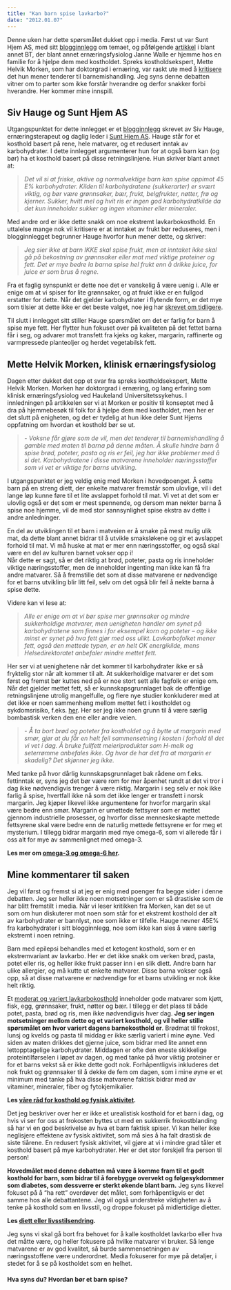 ```yaml
---
title: "Kan barn spise lavkarbo?"
date: "2012.01.07"
---
```


Denne uken har dette spørsmålet dukket opp i media. Først ut var Sunt Hjem AS, med sitt [blogginnlegg](http://www.sunthjem.no/2012/01/05/kan-barn-spise-lavkarbomat/) om temaet, og påfølgende [artikkel](http://sprek.bt.no/sprek/Fikk-kjokkenet-endevendt-i-jakten-pa-usunn-mat-13386.html) i blant annet BT, der blant annet ernæringsfysiolog Janne Walle er hjemme hos en familie for å hjelpe dem med kostholdet. Spreks kostholdsekspert, Mette Helvik Morken, som har doktorgrad i ernæring, var raskt ute med å [kritisere](http://sprek.bt.no/sprek/-Lavkarbodiett-er-ikke-bra-for-barna-13390.html) det hun mener tenderer til barnemishandling. Jeg syns denne debatten vitner om to parter som ikke forstår hverandre og derfor snakker forbi hverandre. Her kommer mine innspill.

## Siv Hauge og Sunt Hjem AS

Utgangspunktet for dette innlegget er et [blogginnlegg](http://www.sunthjem.no/2012/01/05/kan-barn-spise-lavkarbomat/) skrevet av Siv Hauge, ernæringsterapeut og daglig leder i [Sunt Hjem AS](http://www.sunthjem.no). Hauge står for et kosthold basert på rene, hele matvarer, og et redusert inntak av karbohydrater. I dette innlegget argumenterer hun for at også barn kan (og bør) ha et kosthold basert på disse retningslinjene. Hun skriver blant annet at:

> *Det vil si at friske, aktive og normalvektige barn kan spise oppimot 45 E% karbohydrater. Kilden til karbohydratene (sukkerarter) er svært viktig, og bør være grønnsaker, bær, frukt, belgfrukter, nøtter, frø og kjerner. Sukker, hvitt mel og hvit ris er ingen god karbohydratkilde da det kun inneholder sukker og ingen vitaminer eller mineraler.*

Med andre ord er ikke dette snakk om noe ekstremt lavkarbokosthold. En uttalelse mange nok vil kritisere er at inntaket av frukt bør reduseres, men i blogginnlegget begrunner Hauge hvorfor hun mener dette, og skriver:

> *Jeg sier ikke at barn IKKE skal spise frukt, men at inntaket ikke skal gå på bekostning av grønnsaker eller mat med viktige proteiner og fett. Det er mye bedre la barna spise hel frukt enn å drikke juice, for juice er som brus å regne.*

Fra et faglig synspunkt er dette noe det er vanskelig å være uenig i. Alle er enige om at vi spiser for lite grønnsaker, og at frukt ikke er en fullgod erstatter for dette. Når det gjelder karbohydrater i flytende form, er det mye som tilsier at dette ikke er det beste valget, noe jeg har [skrevet om tidligere](http://www.friskogfunksjonell.no/bor-du-begrense-inntaket-av-flytende-karbohydrater/ "Bør du begrense inntaket av flytende karbohydrater?").

Til slutt i innlegget sitt stiller Hauge spørsmålet om det er farlig for barn å spise mye fett. Her flytter hun fokuset over på kvaliteten på det fettet barna får i seg, og advarer mot transfett fra kjeks og kaker, margarin, raffinerte og varmpressede planteoljer og herdet vegetabilsk fett.

## Mette Helvik Morken, klinisk ernæringsfysiolog

Dagen etter dukket det opp et svar fra spreks kostholdsekspert, Mette Helvik Morken. Morken har doktorgrad i ernæring, og lang erfaring som klinisk ernæringsfysiolog ved Haukeland Universitetssykehus. I innledningen på artikkelen ser vi at Morken er positiv til konseptet med å dra på hjemmebesøk til folk for å hjelpe dem med kostholdet, men her er det slutt på enigheten, og det er tydelig at hun ikke deler Sunt Hjems oppfatning om hvordan et kosthold bør se ut.

> *- Voksne får gjøre som de vil, men det tenderer til barnemishandling å gamble med maten til barna på denne måten. Å skulle hindre barn å spise brød, poteter, pasta og ris er feil, jeg har ikke problemer med å si det. Karbohydratene i disse matvarene inneholder næringsstoffer som vi vet er viktige for barns utvikling.*

I utgangspunktet er jeg veldig enig med Morken i hovedpoenget. Å sette barn på en streng diett, der enkelte matvarer fremstår som ulovlige, vil i det lange løp kunne føre til et lite avslappet forhold til mat. Vi vet at det som er ulovlig også er det som er mest spennende, og dersom man nekter barna å spise noe hjemme, vil de med stor sannsynlighet spise ekstra av dette i andre anledninger.

En del av utviklingen til et barn i matveien er å smake på mest mulig ulik mat, da dette blant annet bidrar til å utvikle smaksløkene og gir et avslappet forhold til mat. Vi må huske at mat er mer enn næringsstoffer, og også skal være en del av kulturen barnet vokser opp i!\
Når dette er sagt, så er det riktig at brød, poteter, pasta og ris inneholder viktige næringsstoffer, men de inneholder ingenting man ikke kan få fra andre matvarer. Så å fremstille det som at disse matvarene er nødvendige for et barns utvikling blir litt feil, selv om det også blir feil å nekte barna å spise dette.

Videre kan vi lese at:

> *Alle er enige om at vi bør spise mer grønnsaker og mindre sukkerholdige matvarer, men uenigheten handler om synet på karbohydratene som finnes i for eksempel korn og poteter – og ikke minst er synet på hva fett gjør med oss ulikt. Lavkarbofolket mener fett, også den mettede typen, er en helt OK energikilde, mens Helsedirektoratet anbefaler mindre mettet fett.*

Her ser vi at uenighetene når det kommer til karbohydrater ikke er så fryktelig stor når alt kommer til alt. At sukkerholdige matvarer er det som først og fremst bør kuttes ned på er noe stort sett alle fagfolk er enige om. Når det gjelder mettet fett, så er kunnskapsgrunnlaget bak de offentlige retningslinjene utrolig mangelfulle, og flere nye studier konkluderer med at det ikke er noen sammenheng mellom mettet fett i kostholdet og sykdomsrisiko, f.eks. [her](http://www.ncbi.nlm.nih.gov/pmc/articles/PMC2824152/pdf/ajcn9130535.pdf). Her ser jeg ikke noen grunn til å være særlig bombastisk verken den ene eller andre veien.

> *- Å ta bort brød og poteter fra kostholdet og å bytte ut margarin med smør, gjør at du får en helt feil sammensetning i kosten i forhold til det vi vet i dag. Å bruke fullfett meieriprodukter som H-melk og seterrømme anbefales ikke. Og hvor de har det fra at margarin er skadelig? Det skjønner jeg ikke.*

Med tanke på hvor dårlig kunnskapsgrunnlaget bak rådene om f.eks. fettinntak er, syns jeg det bør være rom for mer åpenhet rundt at det vi tror i dag ikke nødvendigvis trenger å være riktig. Margarin i seg selv er nok ikke farlig å spise, hvertfall ikke nå som det ikke lenger er transfett i norsk margarin. Jeg kjøper likevel ikke argumentene for hvorfor margarin skal være bedre enn smør. Margarin er umettede fettsyrer som er mettet gjennom industrielle prosesser, og hvorfor disse menneskeskapte mettede fettsyrene skal være bedre enn de naturlig mettede fettsyrene er for meg et mysterium. I tillegg bidrar margarin med mye omega-6, som vi allerede får i oss alt for mye av sammenlignet med omega-3.

**Les mer om [omega-3 og omega-6 her](http://www.friskogfunksjonell.no/omega-3-og-omega-6-i-kostholdet/ "Omega-3 og Omega-6 i kostholdet").**

## Mine kommentarer til saken

Jeg vil først og fremst si at jeg er enig med poenger fra begge sider i denne debatten. Jeg ser heller ikke noen motsetninger som er så drastiske som de har blitt fremstilt i media. Når vi leser kritikken fra Morken, kan det se ut som om hun diskuterer mot noen som står for et ekstremt kosthold der alt av karbohydrater er bannlyst, noe som ikke er tilfelle. Hauge nevner 45E% fra karbohydrater i sitt blogginnlegg, noe som ikke kan sies å være særlig ekstremt i noen retning.

Barn med epilepsi behandles med et ketogent kosthold, som er en ekstremvariant av lavkarbo. Her er det ikke snakk om verken brød, pasta, potet eller ris, og heller ikke frukt passer inn i en slik diett. Andre barn har ulike allergier, og må kutte ut enkelte matvarer. Disse barna vokser også opp, så at disse matvarene er nødvendige for et barns utvikling er nok ikke helt riktig.

Et [moderat og variert lavkarbokosthold](http://www.friskogfunksjonell.no/en-enkel-innforing-i-lavkarbokosthold/ "En kort innføring i lavkarbokosthold og tilpasning til din livsstil") inneholder gode matvarer som kjøtt, fisk, egg, grønnsaker, frukt, nøtter og bær. I tillegg er det plass til både potet, pasta, brød og ris, men ikke nødvendigvis hver dag. **Jeg ser ingen motsetninger mellom dette og et variert kosthold, og vil heller stille spørsmålet om hvor variert dagens barnekosthold er**. Brødmat til frokost, lunsj og kvelds og pasta til middag er ikke særlig variert i mine øyne. Ved siden av maten drikkes det gjerne juice, som bidrar med lite annet enn lettopptagelige karbohydrater. Middagen er ofte den eneste skikkelige proteintilførselen i løpet av dagen, og med tanke på hvor viktig proteiner er for et barns vekst så er ikke dette godt nok. Forhåpentligvis inkluderes det nok frukt og grønnsaker til å dekke de fem om dagen, som i mine øyne er et minimum med tanke på hva disse matvarene faktisk bidrar med av vitaminer, mineraler, fiber og fytokjemikalier.

**Les [våre råd for kosthold og fysisk aktivitet](http://www.friskogfunksjonell.no/vare-rad-for-bedre-helse/ "Våre råd for bedre helse").**

Det jeg beskriver over her er ikke et urealistisk kosthold for et barn i dag, og hvis vi ser for oss at frokosten byttes ut med en sukkerrik frokostblanding så har vi en god beskrivelse av hva et barn faktisk spiser. Vi kan heller ikke neglisjere effektene av fysisk aktivitet, som må sies å ha falt drastisk de siste tiårene. En redusert fysisk aktivitet, vil gjøre at vi i mindre grad tåler et kosthold basert på mye karbohydrater. Her er det stor forskjell fra person til person!

**Hovedmålet med denne debatten må være å komme fram til et godt kosthold for barn, som bidrar til å forebygge overvekt og følgesykdommer som diabetes, som dessverre er sterkt økende blant barn.** Jeg syns likevel fokuset på å "ha rett" overdøver det målet, som forhåpentligvis er det samme hos alle debattantene. Jeg vil også understreke viktigheten av å tenke på kosthold som en livsstil, og droppe fokuset på midlertidige dietter.

**Les [diett eller livsstilsendring](http://www.friskogfunksjonell.no/diett-eller-livsstilsendring/ "Diett eller livsstilsendring?").**

Jeg syns vi skal gå bort fra behovet for å kalle kostholdet lavkarbo eller hva det måtte være, og heller fokusere på hvilke matvarer vi bruker. Så lenge matvarene er av god kvalitet, så burde sammensetningen av næringsstoffene være underordnet. Media fokuserer for mye på detaljer, i stedet for å se på kostholdet som en helhet.

#### Hva syns du? Hvordan bør et barn spise?
